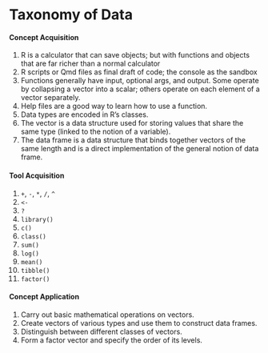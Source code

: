 # Taxonomy of Data

#### Concept Acquisition

1. R is a calculator that can save objects; but with functions and objects that are far richer than a normal calculator
1. R scripts or Qmd files as final draft of code; the console as the sandbox
1. Functions generally have input, optional args, and output. Some operate by collapsing a vector into a scalar; others operate on each element of a vector separately.
1. Help files are a good way to learn how to use a function.
1. Data types are encoded in R’s classes.
1. The vector is a data structure used for storing values that share the same type (linked to the notion of a variable).
1. The data frame is a data structure that binds together vectors of the same length and is a direct implementation of the general notion of data frame.


#### Tool Acquisition

1. `+`, `-`, `*`, `/`, `^`
1. `<-`
1. `?`
1. `library()`
1. `c()`
1. `class()`
1. `sum()`
1. `log()`
1. `mean()`
1. `tibble()`
1. `factor()`


#### Concept Application

1. Carry out basic mathematical operations on vectors.
1. Create vectors of various types and use them to construct data frames.
1. Distinguish between different classes of vectors.
1. Form a factor vector and specify the order of its levels.

